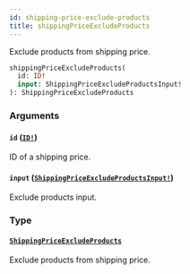 ```yaml
---
id: shipping-price-exclude-products
title: shippingPriceExcludeProducts
---
```


Exclude products from shipping price.

```graphql
shippingPriceExcludeProducts(
  id: ID!
  input: ShippingPriceExcludeProductsInput!
): ShippingPriceExcludeProducts

```

### Arguments

#### `id` ([`ID!`](/docs/developer/api-reference/scalars/id))

ID of a shipping price.

#### `input` ([`ShippingPriceExcludeProductsInput!`](/docs/developer/api-reference/inputs/shipping-price-exclude-products-input))

Exclude products input.

### Type

#### [`ShippingPriceExcludeProducts`](/docs/developer/api-reference/objects/shipping-price-exclude-products)

Exclude products from shipping price.
